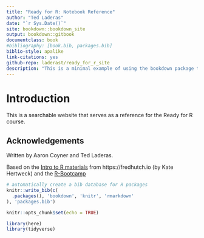```yaml
--- 
title: "Ready for R: Notebook Reference"
author: "Ted Laderas"
date: "`r Sys.Date()`"
site: bookdown::bookdown_site
output: bookdown::gitbook
documentclass: book
#bibliography: [book.bib, packages.bib]
biblio-style: apalike
link-citations: yes
github-repo: laderast/ready_for_r_site
description: "This is a minimal example of using the bookdown package to write a book. The output format for this example is bookdown::gitbook."
---
```


# Introduction

This is a searchable website that serves as a reference for the Ready for R course.

## Acknowledgements

Written by Aaron Coyner and Ted Laderas.

Based on the [Intro to R materials](https://github.com/fredhutchio/R_intro) from https://fredhutch.io (by Kate Hertweck) and the [R-Bootcamp](https://r-bootcamp.netlify.app)

```r
# automatically create a bib database for R packages
knitr::write_bib(c(
  .packages(), 'bookdown', 'knitr', 'rmarkdown'
), 'packages.bib')

knitr::opts_chunk$set(echo = TRUE)

library(here)
library(tidyverse)
```
